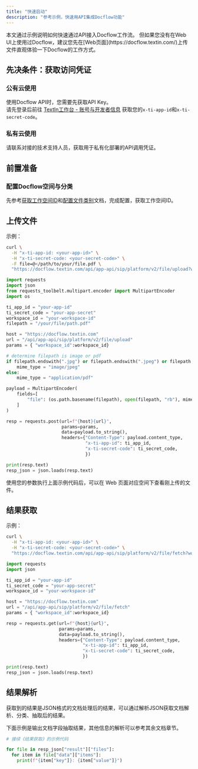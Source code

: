 ```yaml
---
title: "快速启动"
description: "参考示例，快速用API集成Docflow功能"
---
```


<Tip>
本文通过示例说明如何快速通过API接入Docflow工作流。  
但如果您没有在Web UI上使用过Docflow，建议您先在[Web页面](https://docflow.textin.com/)上传文件直观体验一下Docflow的工作方式。
</Tip>

## 先决条件：获取访问凭证

### 公有云使用

使用Docflow API时，您需要先获取API Key。  
请先登录后前往 [TextIn工作台 - 账号与开发者信息](https://www.textin.com/console/dashboard/setting) 获取您的`x-ti-app-id`和`x-ti-secret-code`。

### 私有云使用

请联系对接的技术支持人员，获取用于私有化部署的API调用凭证。

## 前置准备

### 配置Docflow空间与分类

先参考[获取工作空间ID](../08-faq/get_workspace_id)和[配置文件类别](../08-faq/setup_category)文档，完成配置，获取工作空间ID。

## 上传文件

示例：

<CodeGroup>

```bash curl icon=terminal wrap
curl \
  -H "x-ti-app-id: <your-app-id>" \
  -H "x-ti-secret-code: <your-secret-code>" \
  -F file=@</path/to/your/file.pdf \
  "https://docflow.textin.com/api/app-api/sip/platform/v2/file/upload?workspace_id=<your-workspace-id>"
```

```python Python icon=python expandable lines highlight={6-9}
import requests
import json
from requests_toolbelt.multipart.encoder import MultipartEncoder
import os

ti_app_id = "your-app-id"
ti_secret_code = "your-app-secret"
workspace_id = "your-workspace-id"
filepath = "/your/file/path.pdf"

host = "https://docflow.textin.com"
url = "/api/app-api/sip/platform/v2/file/upload"
params = { "workspace_id":workspace_id}

# determine filepath is image or pdf
if filepath.endswith(".jpg") or filepath.endswith(".jpeg") or filepath.endswith(".png"):
    mime_type = "image/jpeg"
else:
    mime_type = "application/pdf"

payload = MultipartEncoder(
    fields=[
        "file": (os.path.basename(filepath), open(filepath, "rb"), mime_type),
    ]
)

resp = requests.post(url=f"{host}{url}", 
                     params=params, 
                     data=payload.to_string(), 
                     headers={"Content-Type": payload.content_type,
                              "x-ti-app-id": ti_app_id,
                              "x-ti-secret-code": ti_secret_code,
                              })

print(resp.text)
resp_json = json.loads(resp.text)
```

</CodeGroup>

使用您的参数执行上面示例代码后，可以在 Web 页面对应空间下查看刚上传的文件。

## 结果获取

示例：

<CodeGroup>

```bash curl icon=terminal wrap
curl \
  -H "x-ti-app-id: <your-app-id>" \
  -H "x-ti-secret-code: <your-secret-code>" \
  "https://docflow.textin.com/api/app-api/sip/platform/v2/file/fetch?workspace_id=<your-workspace-id>"
```

```python Python icon=python expandable lines highlight={4-6}
import requests
import json

ti_app_id = "your-app-id"
ti_secret_code = "your-app-secret"
workspace_id = "your-workspace-id"

host = "https://docflow.textin.com"
url = "/api/app-api/sip/platform/v2/file/fetch"
params = { "workspace_id":workspace_id}

resp = requests.get(url=f"{host}{url}", 
                    params=params, 
                    data=payload.to_string(), 
                    headers={"Content-Type": payload.content_type,
                             "x-ti-app-id": ti_app_id,
                             "x-ti-secret-code": ti_secret_code,
                             })

print(resp.text)
resp_json = json.loads(resp.text)
```

</CodeGroup>

## 结果解析

获取到的结果是JSON格式的文档处理后的结果，可以通过解析JSON获取文档解析、分类、抽取后的结果。

<Tip>
下面示例是输出文档字段抽取结果，其他信息的解析可以参考其余文档章节。
</Tip>

<CodeGroup>

```python Python icon=python lines
# 接续《结果获取》的示例代码

for file in resp_json["result"]["files"]:
  for item in file["data"]["items"]:
    print(f"{item["key"]}: {item["value"]}")
```

</CodeGroup>